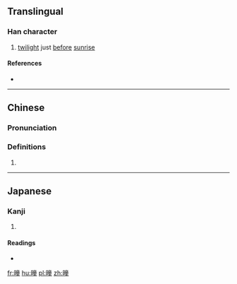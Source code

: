 ==Translingual==

===Han character===
{{Han char|rn=72|rad=日|as=12|sn=16|four=60014|canj=AYTG|ids=⿰日童}}

# [[twilight]] just [[before]] [[sunrise]]

====References====
* {{Han ref|kx=0500.160|dkj=14175|dj=0870.110|hdz=21537.080|uh=66C8|ud=26312|bh=E9B3|bd=59827}}

----

==Chinese==
{{zh-forms}}

===Pronunciation===
{{zh-pron
|m=tóng
|c=tung4
|mc=y
|oc=y
|ma=
|cat=n
}}

===Definitions===
# {{rfdef|lang=zh}}

----

==Japanese==

===Kanji===
{{ja-kanji|grade=|rs=日12}}

# {{defn|lang=ja|sort=日12}}

====Readings====
* {{ja-readings|on=[[とう]] (tō), [[つ]] (tsu)|kun=[[ほのぐらい]] (honogurai)}}

[[fr:曈]]
[[hu:曈]]
[[pl:曈]]
[[zh:曈]]
